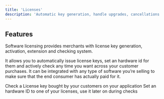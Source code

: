 ```yaml
---
title: 'Licenses'
description: 'Automatic key generation, handle upgrades, cancellations and renewals'
---
```


## Features

Software licensing provides merchants with license key generation, activation, extension and checking system. 

It allows you to automatically issue license keys, set an hardware id for them and actively check any time you want across your customer purchases. It can be integrated with any type of software you’re selling to make sure that the end consumer has actually paid for it.

<CardGroup cols={2}>
  <Card title="Check License" icon="microscope" href="/api-reference/licenses/check-license">
    Check a License key bought by your customers on your application
  </Card>
  <Card title="Set Hardware ID" icon="computer-classic" href="/api-reference/licenses/set-hardware-id">
    Set an hardware ID to one of your licenses, use it later on during checks
  </Card>
</CardGroup>